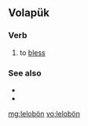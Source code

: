 ==Volapük==

===Verb===
{{infl|vo|verb}}

# to [[bless]]

===See also===
* {{l|vo|benedoyn}}
* {{l|vo|benedön}}

[[mg:lelobön]]
[[vo:lelobön]]